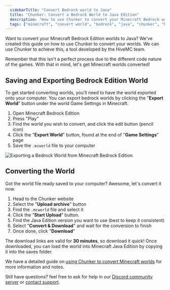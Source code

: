```yaml
---
  sidebarTitle: "Convert Bedrock world to Java"
  title: "Chunker: Convert a Bedrock World to Java Edition"
  description: "How to use Chunker to convert your Minecraft Bedrock world to Java Edition."
  tags: ["minecraft", "convert world", "bedrock", "java", "chunker", "bedrock to java", "world converter"]
---
```


Want to convert your Minecraft Bedrock Edition worlds to Java?
We've created this guide on how to use Chunker to convert your worlds.
We can use Chunker to achieve this, a tool developed by the HiveMC team.

Remember that this isn't a perfect process due to the different code nature of the games.
With that in mind, let's get Minecraft worlds converted!

## Saving and Exporting Bedrock Edition World
To get started converting worlds, you'll need to have the world exported onto your computer.
You can export bedrock worlds by clicking the "**Export World**" button under the world Game Settings in Minecraft.

1. Open Minecraft Bedrock Edition
2. Press "Play"
3. Find the world you wish to convert, and click the edit button (pencil icon)
4. Click the "**Export World**" button, found at the end of "**Game Settings**" page
5. Save the `.mcworld` file to your computer 

<Frame>
  <img src="/images/export-world-bedrock.png" alt="Exporting a Bedrock World from Minecraft Bedrock Edition"/>
</Frame>

## Converting the World
Got the world file ready saved to your computer? Awesome, let's convert it now.

1. Head to the Chunker website
2. Select the "**Upload archive**" button
3. Find the `.mcworld` file and select it
4. Click the ”**Start Upload**” button.
5. Find the Java Edition version you want to use (best to keep it consistent) 
6. Select "**Convert & Download**" and wait for the conversion to finish
7. Once done, click "**Download**"

The download links are valid for **30 minutes**, so download it quick!
Once downloaded, you can load the world into Minecraft Java Edition by copying it into the saves folder. 

We have a detailed guide on [using Chunker to convert Minecraft worlds](../convert-world) for more information and notes.

Still have questions? feel free to ask for help in our [Discord community server](https://berrybyte.net/discord) or [contact support](https://berrybyte.net/support).